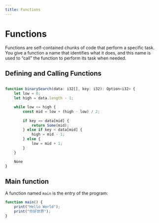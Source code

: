 ```yaml
---
title: Functions
---
```


# Functions

Functions are self-contained chunks of code that perform a specific task. You give a function a name that identifies what it does, and this name is used to “call” the function to perform its task when needed.

## Defining and Calling Functions

```js

function binarySearch(data: i32[], key: i32): Option<i32> {
    let low = 0;
    let high = data.length - 1;

    while low <= high {
        const mid = low + (high - low) / 2;
        
        if key == data[mid] {
            return Some(mid);
        } else if key < data[mid] {
            high = mid - 1;
        } else {
            low = mid + 1;
        }
    }

    None
}

```

## Main function

A function named `main` is the entry of the program:

```js
function main() {
    print("Hello World");
    print("你好世界");
}
```
